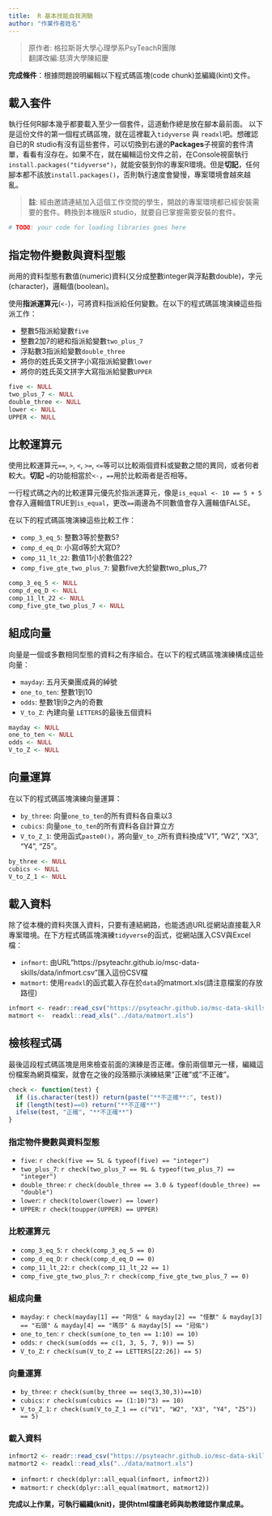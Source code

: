 ```yaml
---
title:  R 基本技能自我測驗
author: "作業作者姓名"
---
```



> 原作者: 格拉斯哥大學心理學系PsyTeachR團隊  
> 翻譯改編:慈濟大學陳紹慶


**完成條件**：根據問題說明編輯以下程式碼區塊(code chunk)並編織(kint)文件。

## 載入套件


執行任何R腳本幾乎都要載入至少一個套件，這道動作總是放在腳本最前面。
以下是這份文件的第一個程式碼區塊，就在這裡載入`tidyverse` 與 `readxl`吧。想確認自已的R studio有沒有這些套件，可以切換到右邊的**Packages**子視窗的套件清單，看看有沒存在。如果不在，就在編輯這份文件之前，在Console視窗執行`install.packages("tidyverse")`，就能安裝到你的專案R環境。但是**切記**，任何腳本都不該放`install.packages()`，否則執行速度會變慢，專案環境會越來越亂。

> **註**: 經由邀請連結加入這個工作空間的學生，開啟的專案環境都已經安裝需要的套件。轉換到本機版R studio，就要自已掌握需要安裝的套件。

```r
# TODO: your code for loading libraries goes here


```

## 指定物件變數與資料型態


尚用的資料型態有數值(numeric)資料(又分成整數integer與浮點數double)，字元(character)，邏輯值(boolean)。

使用**指派運算元**(`<-`)，可將資料指派給任何變數。在以下的程式碼區塊演練這些指派工作：

* 整數5指派給變數`five`
* 整數2加7的總和指派給變數`two_plus_7`
* 浮點數3指派給變數`double_three`
* 將你的姓氏英文拼字小寫指派給變數`lower`
* 將你的姓氏英文拼字大寫指派給變數`UPPER`


```r
five <- NULL
two_plus_7 <- NULL
double_three <- NULL
lower <- NULL
UPPER <- NULL
```

## 比較運算元


使用比較運算元`==`, `>`, `<`, `>=`, `<=`等可以比較兩個資料或變數之間的異同，或者何者較大。**切記** `=`的功能相當於`<-`，`==`用於比較兩者是否相等。


一行程式碼之內的比較運算元優先於指派運算元，像是`is_equal <- 10 == 5 + 5`會存入邏輯值TRUE到`is_equal`，更改`==`兩邊為不同數值會存入邏輯值FALSE。


在以下的程式碼區塊演練這些比較工作：

* `comp_3_eq_5`: 整數3等於整數5?
* `comp_d_eq_D`: 小寫d等於大寫D?
* `comp_11_lt_22`: 數值11小於數值22?
* `comp_five_gte_two_plus_7`: 變數five大於變數two_plus_7?


```r
comp_3_eq_5 <- NULL
comp_d_eq_D <- NULL
comp_11_lt_22 <- NULL
comp_five_gte_two_plus_7 <- NULL
```


## 組成向量


向量是一個或多數相同型態的資料之有序組合。在以下的程式碼區塊演練構成這些向量：

* `mayday`: 五月天樂團成員的綽號
* `one_to_ten`: 整數1到10
* `odds`: 整數1到9之內的奇數
* `V_to_Z`: 內建向量 `LETTERS`的最後五個資料

```r
mayday <- NULL
one_to_ten <- NULL
odds <- NULL
V_to_Z <- NULL
```

## 向量運算

在以下的程式碼區塊演練向量運算：

* `by_three`: 向量`one_to_ten`的所有資料各自乘以3
* `cubics`: 向量`one_to_ten`的所有資料各自計算立方
* `V_to_Z_1`: 使用函式`paste0()`，將向量`V_to_Z`所有資料換成"V1", "W2", "X3", "Y4", "Z5"。


```r
by_three <- NULL
cubics <- NULL
V_to_Z_1 <- NULL
```

## 載入資料

除了從本機的資料夾匯入資料，只要有連結網路，也能透過URL從網站直接載入R專案環境。在下方程式碼區塊演練`tidyverse`的函式，從網站匯入CSV與Excel檔：

* `infmort`: 由URL"https://psyteachr.github.io/msc-data-skills/data/infmort.csv"匯入這份CSV檔
* `matmort`: 使用`readxl`的函式載入存在於`data`的matmort.xls(請注意檔案的存放路徑)

```r
infmort <- readr::read_csv("https://psyteachr.github.io/msc-data-skills/data/infmort.csv")
matmort <-  readxl::read_xls("../data/matmort.xls")
```

## 檢核程式碼

最後這段程式碼區塊是用來檢查前面的演練是否正確。像前兩個單元一樣，編織這份檔案為網頁檔案，就會在之後的段落顯示演練結果"正確"或"不正確"。

```r
check <- function(test) {
  if (is.character(test)) return(paste("**不正確**:", test))
  if (length(test)==0) return("**不正確**")
  ifelse(test, "正確", "**不正確**")
}
```

### 指定物件變數與資料型態

* `five`: `r check(five == 5L & typeof(five) == "integer")`
* `two_plus_7`: `r check(two_plus_7 == 9L & typeof(two_plus_7) == "integer")`
* `double_three`: `r check(double_three == 3.0 & typeof(double_three) == "double")`
* `lower`: `r check(tolower(lower) == lower)`
* `UPPER`: `r check(toupper(UPPER) == UPPER)`

### 比較運算元

* `comp_3_eq_5`: `r check(comp_3_eq_5 == 0)`
* `comp_d_eq_D`: `r check(comp_d_eq_D == 0)`
* `comp_11_lt_22`: `r check(comp_11_lt_22 == 1)`
* `comp_five_gte_two_plus_7`: `r check(comp_five_gte_two_plus_7 == 0)`


### 組成向量

* `mayday`: `r check(mayday[1] == "阿信" & mayday[2] == "怪獸" & mayday[3] == "石頭" & mayday[4] == "瑪莎" & mayday[5] == "冠佑")`
* `one_to_ten`: `r check(sum(one_to_ten == 1:10) == 10)`
* `odds`: `r check(sum(odds == c(1, 3, 5, 7, 9)) == 5)`
* `V_to_Z`: `r check(sum(V_to_Z == LETTERS[22:26]) == 5)`


### 向量運算

* `by_three`: `r check(sum(by_three == seq(3,30,3))==10)`
* `cubics`: `r check(sum(cubics == (1:10)^3) == 10)`
* `V_to_Z_1`: `r check(sum(V_to_Z_1 == c("V1", "W2", "X3", "Y4", "Z5")) == 5)`

### 載入資料

```r
infmort2 <- readr::read_csv("https://psyteachr.github.io/msc-data-skills/data/infmort.csv")
matmort2 <- readxl::read_xls("../data/matmort.xls")
```

* `infmort`: `r check(dplyr::all_equal(infmort, infmort2))`
* `matmort`: `r check(dplyr::all_equal(matmort, matmort2))`




**完成以上作業，可執行編織(knit)，提供html檔讓老師與助教確認作業成果。**
